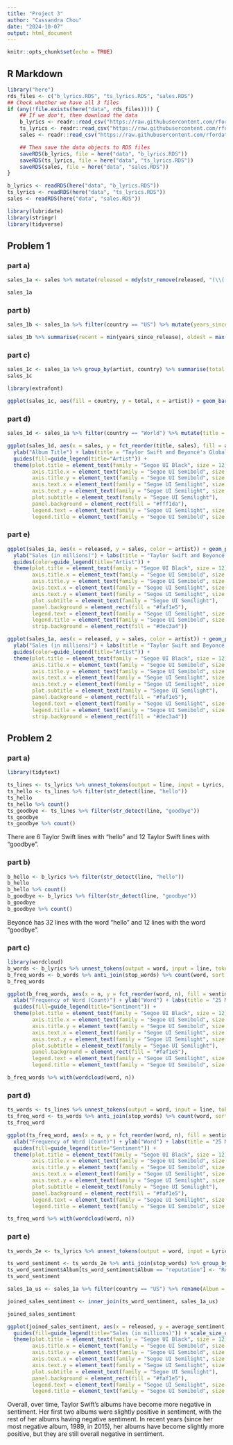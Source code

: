 ```yaml
---
title: "Project 3"
author: "Cassandra Chou"
date: "2024-10-07"
output: html_document
---
```


```r
knitr::opts_chunk$set(echo = TRUE)
```

## R Markdown
```r
library("here")
rds_files <- c("b_lyrics.RDS", "ts_lyrics.RDS", "sales.RDS")
## Check whether we have all 3 files
if (any(!file.exists(here("data", rds_files)))) {
    ## If we don't, then download the data
    b_lyrics <- readr::read_csv("https://raw.githubusercontent.com/rfordatascience/tidytuesday/master/data/2020/2020-09-29/beyonce_lyrics.csv")
    ts_lyrics <- readr::read_csv("https://raw.githubusercontent.com/rfordatascience/tidytuesday/master/data/2020/2020-09-29/taylor_swift_lyrics.csv")
    sales <- readr::read_csv("https://raw.githubusercontent.com/rfordatascience/tidytuesday/master/data/2020/2020-09-29/sales.csv")

    ## Then save the data objects to RDS files
    saveRDS(b_lyrics, file = here("data", "b_lyrics.RDS"))
    saveRDS(ts_lyrics, file = here("data", "ts_lyrics.RDS"))
    saveRDS(sales, file = here("data", "sales.RDS"))
}

b_lyrics <- readRDS(here("data", "b_lyrics.RDS"))
ts_lyrics <- readRDS(here("data", "ts_lyrics.RDS"))
sales <- readRDS(here("data", "sales.RDS"))

library(lubridate)
library(stringr)
library(tidyverse)

```

## Problem 1
### part a)
```r
sales_1a <- sales %>% mutate(released = mdy(str_remove(released, "(\\([A-Z]+\\))(\\[\\d+\\])")), country = fct_collapse(factor(country), "World" = c("World", "WW"), "FRA" = c("FRA", "FR")), sales = sales/1000000) %>% filter(country == "World" | country == "US" | country == "UK")

sales_1a

```


### part b)
```r
sales_1b <- sales_1a %>% filter(country == "US") %>% mutate(years_since_release = floor((interval(released, Sys.Date()) / years(1)))) %>% group_by(artist)

sales_1b %>% summarise(recent = min(years_since_release), oldest = max(years_since_release), median = median(years_since_release))

```

### part c)
```r
sales_1c <- sales_1a %>% group_by(artist, country) %>% summarise(total = sum(sales))
sales_1c

library(extrafont)

ggplot(sales_1c, aes(fill = country, y = total, x = artist)) + geom_bar(position = "fill", stat = "identity") + ylab("Percentage of Sales (in millions) of Studio Albums") + xlab("Artist") + labs(title = "Percentage of Sales of Taylor Swift and Beyoncé's Studio Albums by Country", subtitle = "World sales make up the highest percentage for both artists, followed by the US, then the UK") + guides(fill=guide_legend(title="Country")) + theme(plot.title = element_text(family = "Segoe UI Black", size = 12), axis.title.x = element_text(family = "Segoe UI Semilight"), axis.title.y = element_text(family = "Segoe UI Semilight"), plot.subtitle = element_text(family = "Segoe UI Semilight"), panel.background = element_rect(fill = "#fff1da"))

```


### part d)
```r
sales_1d <- sales_1a %>% filter(country == "World") %>% mutate(title = as.factor(title))

ggplot(sales_1d, aes(x = sales, y = fct_reorder(title, sales), fill = artist)) + geom_bar(stat="identity") + xlab("Sales (in millions)") +
  ylab("Album Title") + labs(title = "Taylor Swift and Beyoncé's Global World Sales, Sorted by Album", subtitle = "Taylor Swift's Fearless Tops Worldwide Sales, Followed by Beyoncé's Dangerously\nin Love") +
  guides(fill=guide_legend(title="Artist")) +
  theme(plot.title = element_text(family = "Segoe UI Black", size = 12), 
        axis.title.x = element_text(family = "Segoe UI Semibold", size = 11), 
        axis.title.y = element_text(family = "Segoe UI Semibold", size = 11), 
        axis.text.x = element_text(family = "Segoe UI Semilight", size = 10), 
        axis.text.y = element_text(family = "Segoe UI Semilight", size = 10), 
        plot.subtitle = element_text(family = "Segoe UI Semilight"), 
        panel.background = element_rect(fill = "#fff1da"),
        legend.text = element_text(family = "Segoe UI Semilight", size = 10),
        legend.title = element_text(family = "Segoe UI Semibold", size = 11))

```

### part e)
```r
ggplot(sales_1a, aes(x = released, y = sales, color = artist)) + geom_point() + facet_grid(vars(country), scales = "free_y") + xlab("Release Date") +
  ylab("Sales (in millions)") + labs(title = "Taylor Swift and Beyoncé's Album Sales by Release Date, sorted by Country", subtitle = "Country-Defined Axes Show that Albums Sales are Overall Decreasing in US, UK, and Worldwide") + 
  guides(color=guide_legend(title="Artist")) +
  theme(plot.title = element_text(family = "Segoe UI Black", size = 12), 
        axis.title.x = element_text(family = "Segoe UI Semibold", size = 11), 
        axis.title.y = element_text(family = "Segoe UI Semibold", size = 11), 
        axis.text.x = element_text(family = "Segoe UI Semilight", size = 10), 
        axis.text.y = element_text(family = "Segoe UI Semilight", size = 10), 
        plot.subtitle = element_text(family = "Segoe UI Semilight"), 
        panel.background = element_rect(fill = "#faf1e5"),
        legend.text = element_text(family = "Segoe UI Semilight", size = 10),
        legend.title = element_text(family = "Segoe UI Semibold", size = 11),
        strip.background = element_rect(fill = "#dec3a4"))

ggplot(sales_1a, aes(x = released, y = sales, color = artist)) + geom_point() + facet_grid(vars(country)) + xlab("Release Date") +
  ylab("Sales (in millions)") + labs(title = "Taylor Swift and Beyoncé's Album Sales by Release Date, sorted by Country", subtitle = "Fixed Scale Axes Show the Most Dramatic Decreases in Sales in the Worldwide Category") + 
  guides(color=guide_legend(title="Artist")) +
  theme(plot.title = element_text(family = "Segoe UI Black", size = 12), 
        axis.title.x = element_text(family = "Segoe UI Semibold", size = 11), 
        axis.title.y = element_text(family = "Segoe UI Semibold", size = 11), 
        axis.text.x = element_text(family = "Segoe UI Semilight", size = 10), 
        axis.text.y = element_text(family = "Segoe UI Semilight", size = 10), 
        plot.subtitle = element_text(family = "Segoe UI Semilight"), 
        panel.background = element_rect(fill = "#faf1e5"),
        legend.text = element_text(family = "Segoe UI Semilight", size = 10),
        legend.title = element_text(family = "Segoe UI Semibold", size = 11),
        strip.background = element_rect(fill = "#dec3a4"))

```


## Problem 2
### part a)
```r
library(tidytext)

ts_lines <- ts_lyrics %>% unnest_tokens(output = line, input = Lyrics, token = "lines")
ts_hello <- ts_lines %>% filter(str_detect(line, "hello"))
ts_hello
ts_hello %>% count()
ts_goodbye <- ts_lines %>% filter(str_detect(line, "goodbye"))
ts_goodbye
ts_goodbye %>% count()

```
There are 6 Taylor Swift lines with "hello" and 12 Taylor Swift lines with "goodbye".

### part b)
```r
b_hello <- b_lyrics %>% filter(str_detect(line, "hello"))
b_hello
b_hello %>% count()
b_goodbye <- b_lyrics %>% filter(str_detect(line, "goodbye"))
b_goodbye
b_goodbye %>% count()

```
Beyoncé has 32 lines with the word "hello" and 12 lines with the word "goodbye".

### part c)
```r
library(wordcloud)
b_words <- b_lyrics %>% unnest_tokens(output = word, input = line, token = "words")
b_freq_words <- b_words %>% anti_join(stop_words) %>% count(word, sort = TRUE) %>% inner_join(get_sentiments("bing")) %>% head(25)
b_freq_words

ggplot(b_freq_words, aes(x = n, y = fct_reorder(word, n), fill = sentiment)) + geom_bar(stat="identity") +
  xlab("Frequency of Word (Count)") + ylab("Word") + labs(title = "25 Most Frequently Used Words in Beyoncé's Songs and their Frequencies, ,\nColored by Sentiment", subtitle = "Beyoncé's most frequently used word is love, but she uses a mix of positive and\nnegative words") +
  guides(fill=guide_legend(title="Sentiment")) +
  theme(plot.title = element_text(family = "Segoe UI Black", size = 12), 
        axis.title.x = element_text(family = "Segoe UI Semibold", size = 11), 
        axis.title.y = element_text(family = "Segoe UI Semibold", size = 11), 
        axis.text.x = element_text(family = "Segoe UI Semilight", size = 10), 
        axis.text.y = element_text(family = "Segoe UI Semilight", size = 10), 
        plot.subtitle = element_text(family = "Segoe UI Semilight"), 
        panel.background = element_rect(fill = "#faf1e5"),
        legend.text = element_text(family = "Segoe UI Semilight", size = 10),
        legend.title = element_text(family = "Segoe UI Semibold", size = 11))

b_freq_words %>% with(wordcloud(word, n))
```

### part d)
```r
ts_words <- ts_lines %>% unnest_tokens(output = word, input = line, token = "words")
ts_freq_word <- ts_words %>% anti_join(stop_words) %>% count(word, sort = TRUE) %>% inner_join(get_sentiments("bing")) %>% head(25)
ts_freq_word

ggplot(ts_freq_word, aes(x = n, y = fct_reorder(word, n), fill = sentiment)) + geom_bar(stat="identity") +
  xlab("Frequency of Word (Count)") + ylab("Word") + labs(title = "25 Most Frequently Used Words in Taylor Swift's Songs and their \nFrequencies, Colored by Sentiment", subtitle = "Taylor Swift's most frequently used word is love, but she uses more negative than positive\nwords") +
  guides(fill=guide_legend(title="Sentiment")) +
  theme(plot.title = element_text(family = "Segoe UI Black", size = 12), 
        axis.title.x = element_text(family = "Segoe UI Semibold", size = 11), 
        axis.title.y = element_text(family = "Segoe UI Semibold", size = 11), 
        axis.text.x = element_text(family = "Segoe UI Semilight", size = 10), 
        axis.text.y = element_text(family = "Segoe UI Semilight", size = 10), 
        plot.subtitle = element_text(family = "Segoe UI Semilight"), 
        panel.background = element_rect(fill = "#faf1e5"),
        legend.text = element_text(family = "Segoe UI Semilight", size = 10),
        legend.title = element_text(family = "Segoe UI Semibold", size = 11))

ts_freq_word %>% with(wordcloud(word, n))

```

### part e)
```r
ts_words_2e <- ts_lyrics %>% unnest_tokens(output = word, input = Lyrics, token = "words")

ts_word_sentiment <- ts_words_2e %>% anti_join(stop_words) %>% group_by(Album) %>% count(word) %>% inner_join(get_sentiments("afinn")) %>% summarise(average_sentiment = mean(value))
ts_word_sentiment$Album[ts_word_sentiment$Album == "reputation"] <- "Reputation"
ts_word_sentiment

sales_1a_us <- sales_1a %>% filter(country == "US") %>% rename(Album = title)

joined_sales_sentiment <- inner_join(ts_word_sentiment, sales_1a_us)

joined_sales_sentiment

ggplot(joined_sales_sentiment, aes(x = released, y = average_sentiment, color = Album)) + geom_point(aes(size = sales)) + geom_hline(yintercept = 0) + xlab("Date of Album Release") + ylab("Average Word Sentiment in Album") + labs(title = "Average Sentiment of Taylor Swift's Albums Over Time, Sized by Album Sales", subtitle = "Taylor Swift's albums have become more negative over time, with a slight positive increase \nsince 2015", size = "Sales (in millions)") +
  guides(fill=guide_legend(title="Sales (in millions)")) + scale_size_continuous(limits = c(floor(min(joined_sales_sentiment$sales)), ceiling(max(joined_sales_sentiment$sales))), breaks = c(1, 2, 3, 4, 5, 6, 7)) +
  theme(plot.title = element_text(family = "Segoe UI Black", size = 12), 
        axis.title.x = element_text(family = "Segoe UI Semibold", size = 11), 
        axis.title.y = element_text(family = "Segoe UI Semibold", size = 11), 
        axis.text.x = element_text(family = "Segoe UI Semilight", size = 10), 
        axis.text.y = element_text(family = "Segoe UI Semilight", size = 10), 
        plot.subtitle = element_text(family = "Segoe UI Semilight"), 
        panel.background = element_rect(fill = "#faf1e5"),
        legend.text = element_text(family = "Segoe UI Semilight", size = 10),
        legend.title = element_text(family = "Segoe UI Semibold", size = 11))

```

Overall, over time, Taylor Swift's albums have become more negative in sentiment. Her first two albums were slightly positive in sentiment, with the rest of her albums having negative sentiment. In recent years (since her most negative album, 1989, in 2015), her albums have become slightly more positive, but they are still overall negative in sentiment.






